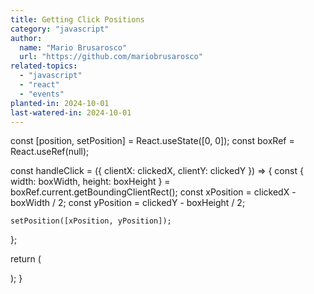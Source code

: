 ```yaml
---
title: Getting Click Positions
category: "javascript"
author:
  name: "Mario Brusarosco"
  url: "https://github.com/mariobrusarosco"
related-topics:
  - "javascript"
  - "react"
  - "events"
planted-in: 2024-10-01
last-watered-in: 2024-10-01
---
```


<CodeSnippet lang="tsx">

  const [position, setPosition] = React.useState([0, 0]);
  const boxRef = React.useRef(null);

const handleClick = ({ clientX: clickedX, clientY: clickedY }) => {
const { width: boxWidth, height: boxHeight } =
boxRef.current.getBoundingClientRect();
const xPosition = clickedX - boxWidth / 2;
const yPosition = clickedY - boxHeight / 2;

    setPosition([xPosition, yPosition]);

};

return (

<div className="wrapper" onClick={handleClick}>
  <div
    className="box"
    ref={boxRef}
    style={{
      transform: `translate(${position[0]}px, ${position[1]}px)`,
      transition: "transform 1s",
    }}
  />
</div>
); }

</CodeSnippet>
